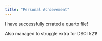 ```yaml
---
title: "Personal Achievement"
---
```


I have successfully created a quarto file!

Also managed to struggle extra for DSCI 521!